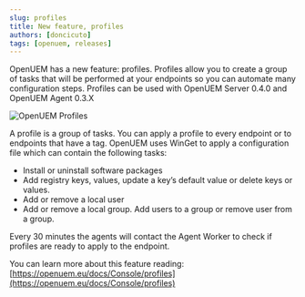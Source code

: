 ```yaml
---
slug: profiles
title: New feature, profiles
authors: [doncicuto]
tags: [openuem, releases]
---
```


OpenUEM has a new feature: profiles. Profiles allow you to create a group of tasks that will be performed at your endpoints so you can automate many configuration steps.
Profiles can be used with OpenUEM Server 0.4.0 and OpenUEM Agent 0.3.X

![OpenUEM Profiles](/img/blog/openuem_profiles.png)

<!-- truncate -->

A profile is a group of tasks. You can apply a profile to every endpoint or to endpoints that have a tag. OpenUEM uses WinGet to apply a configuration file which can contain the following tasks:
-	Install or uninstall software packages
-	Add registry keys, values, update a key’s default value or delete keys or values.
-	Add or remove a local user
-	Add or remove a local group. Add users to a group or remove user from a group.

Every 30 minutes the agents will contact the Agent Worker to check if profiles are ready to apply to the endpoint.

You can learn more about this feature reading: [https://openuem.eu/docs/Console/profiles](https://openuem.eu/docs/Console/profiles)
